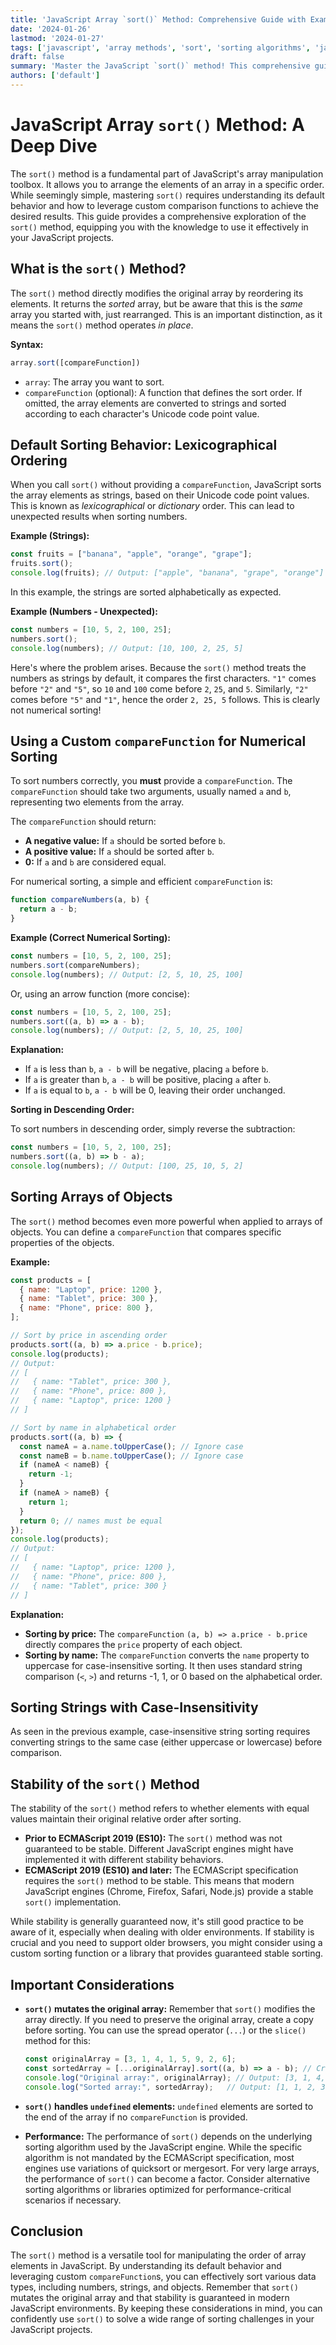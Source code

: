 ```yaml
---
title: 'JavaScript Array `sort()` Method: Comprehensive Guide with Examples'
date: '2024-01-26'
lastmod: '2024-01-27'
tags: ['javascript', 'array methods', 'sort', 'sorting algorithms', 'javascript tutorial']
draft: false
summary: 'Master the JavaScript `sort()` method! This comprehensive guide explains how to use `sort()` effectively, including default behavior, custom comparison functions, and sorting various data types. Learn to sort numbers, strings, objects, and more with practical code examples.'
authors: ['default']
---
```


# JavaScript Array `sort()` Method: A Deep Dive

The `sort()` method is a fundamental part of JavaScript's array manipulation toolbox.  It allows you to arrange the elements of an array in a specific order. While seemingly simple, mastering `sort()` requires understanding its default behavior and how to leverage custom comparison functions to achieve the desired results. This guide provides a comprehensive exploration of the `sort()` method, equipping you with the knowledge to use it effectively in your JavaScript projects.

## What is the `sort()` Method?

The `sort()` method directly modifies the original array by reordering its elements.  It returns the *sorted* array, but be aware that this is the *same* array you started with, just rearranged. This is an important distinction, as it means the `sort()` method operates *in place*.

**Syntax:**

```javascript
array.sort([compareFunction])
```

*   `array`: The array you want to sort.
*   `compareFunction` (optional): A function that defines the sort order. If omitted, the array elements are converted to strings and sorted according to each character's Unicode code point value.

## Default Sorting Behavior: Lexicographical Ordering

When you call `sort()` without providing a `compareFunction`, JavaScript sorts the array elements as strings, based on their Unicode code point values. This is known as *lexicographical* or *dictionary* order. This can lead to unexpected results when sorting numbers.

**Example (Strings):**

```javascript
const fruits = ["banana", "apple", "orange", "grape"];
fruits.sort();
console.log(fruits); // Output: ["apple", "banana", "grape", "orange"]
```

In this example, the strings are sorted alphabetically as expected.

**Example (Numbers - Unexpected):**

```javascript
const numbers = [10, 5, 2, 100, 25];
numbers.sort();
console.log(numbers); // Output: [10, 100, 2, 25, 5]
```

Here's where the problem arises.  Because the `sort()` method treats the numbers as strings by default, it compares the first characters.  `"1"` comes before `"2"` and `"5"`, so `10` and `100` come before `2`, `25`, and `5`. Similarly, `"2"` comes before `"5"` and `"1"`, hence the order `2, 25, 5` follows. This is clearly not numerical sorting!

## Using a Custom `compareFunction` for Numerical Sorting

To sort numbers correctly, you **must** provide a `compareFunction`.  The `compareFunction` should take two arguments, usually named `a` and `b`, representing two elements from the array.

The `compareFunction` should return:

*   **A negative value:** If `a` should be sorted before `b`.
*   **A positive value:** If `a` should be sorted after `b`.
*   **0:** If `a` and `b` are considered equal.

For numerical sorting, a simple and efficient `compareFunction` is:

```javascript
function compareNumbers(a, b) {
  return a - b;
}
```

**Example (Correct Numerical Sorting):**

```javascript
const numbers = [10, 5, 2, 100, 25];
numbers.sort(compareNumbers);
console.log(numbers); // Output: [2, 5, 10, 25, 100]
```

Or, using an arrow function (more concise):

```javascript
const numbers = [10, 5, 2, 100, 25];
numbers.sort((a, b) => a - b);
console.log(numbers); // Output: [2, 5, 10, 25, 100]
```

**Explanation:**

*   If `a` is less than `b`, `a - b` will be negative, placing `a` before `b`.
*   If `a` is greater than `b`, `a - b` will be positive, placing `a` after `b`.
*   If `a` is equal to `b`, `a - b` will be 0, leaving their order unchanged.

**Sorting in Descending Order:**

To sort numbers in descending order, simply reverse the subtraction:

```javascript
const numbers = [10, 5, 2, 100, 25];
numbers.sort((a, b) => b - a);
console.log(numbers); // Output: [100, 25, 10, 5, 2]
```

## Sorting Arrays of Objects

The `sort()` method becomes even more powerful when applied to arrays of objects. You can define a `compareFunction` that compares specific properties of the objects.

**Example:**

```javascript
const products = [
  { name: "Laptop", price: 1200 },
  { name: "Tablet", price: 300 },
  { name: "Phone", price: 800 },
];

// Sort by price in ascending order
products.sort((a, b) => a.price - b.price);
console.log(products);
// Output:
// [
//   { name: "Tablet", price: 300 },
//   { name: "Phone", price: 800 },
//   { name: "Laptop", price: 1200 }
// ]

// Sort by name in alphabetical order
products.sort((a, b) => {
  const nameA = a.name.toUpperCase(); // Ignore case
  const nameB = b.name.toUpperCase(); // Ignore case
  if (nameA < nameB) {
    return -1;
  }
  if (nameA > nameB) {
    return 1;
  }
  return 0; // names must be equal
});
console.log(products);
// Output:
// [
//   { name: "Laptop", price: 1200 },
//   { name: "Phone", price: 800 },
//   { name: "Tablet", price: 300 }
// ]
```

**Explanation:**

*   **Sorting by price:** The `compareFunction` `(a, b) => a.price - b.price` directly compares the `price` property of each object.
*   **Sorting by name:**  The `compareFunction` converts the `name` property to uppercase for case-insensitive sorting. It then uses standard string comparison (`<`, `>`) and returns -1, 1, or 0 based on the alphabetical order.

## Sorting Strings with Case-Insensitivity

As seen in the previous example, case-insensitive string sorting requires converting strings to the same case (either uppercase or lowercase) before comparison.

## Stability of the `sort()` Method

The stability of the `sort()` method refers to whether elements with equal values maintain their original relative order after sorting.

*   **Prior to ECMAScript 2019 (ES10):** The `sort()` method was not guaranteed to be stable.  Different JavaScript engines might have implemented it with different stability behaviors.
*   **ECMAScript 2019 (ES10) and later:** The ECMAScript specification requires the `sort()` method to be stable.  This means that modern JavaScript engines (Chrome, Firefox, Safari, Node.js) provide a stable `sort()` implementation.

While stability is generally guaranteed now, it's still good practice to be aware of it, especially when dealing with older environments.  If stability is crucial and you need to support older browsers, you might consider using a custom sorting function or a library that provides guaranteed stable sorting.

## Important Considerations

*   **`sort()` mutates the original array:** Remember that `sort()` modifies the array directly. If you need to preserve the original array, create a copy before sorting. You can use the spread operator (`...`) or the `slice()` method for this:

    ```javascript
    const originalArray = [3, 1, 4, 1, 5, 9, 2, 6];
    const sortedArray = [...originalArray].sort((a, b) => a - b); // Create a copy using spread
    console.log("Original array:", originalArray); // Output: [3, 1, 4, 1, 5, 9, 2, 6] (unchanged)
    console.log("Sorted array:", sortedArray);   // Output: [1, 1, 2, 3, 4, 5, 6, 9]
    ```

*   **`sort()` handles `undefined` elements:** `undefined` elements are sorted to the end of the array if no `compareFunction` is provided.

*   **Performance:** The performance of `sort()` depends on the underlying sorting algorithm used by the JavaScript engine.  While the specific algorithm is not mandated by the ECMAScript specification, most engines use variations of quicksort or mergesort. For very large arrays, the performance of `sort()` can become a factor. Consider alternative sorting algorithms or libraries optimized for performance-critical scenarios if necessary.

## Conclusion

The `sort()` method is a versatile tool for manipulating the order of array elements in JavaScript.  By understanding its default behavior and leveraging custom `compareFunction`s, you can effectively sort various data types, including numbers, strings, and objects. Remember that `sort()` mutates the original array and that stability is guaranteed in modern JavaScript environments. By keeping these considerations in mind, you can confidently use `sort()` to solve a wide range of sorting challenges in your JavaScript projects.